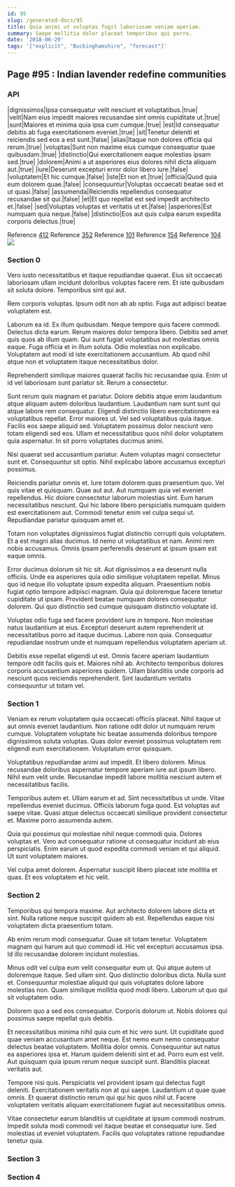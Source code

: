```yaml
---
id: 95
slug: /generated-docs/95
title: Quia animi ut voluptas fugit laboriosam veniam aperiam.
summary: Saepe mollitia dolor placeat temporibus qui porro.
date: '2018-06-29'
tags: '["explicit", "Buckinghamshire", "forecast"]'
---
```

## Page #95 : Indian lavender redefine communities

### API

|dignissimos|Ipsa consequatur velit nesciunt et voluptatibus.|true|
|velit|Nam eius impedit maiores recusandae sint omnis cupiditate ut.|true|
|sunt|Maiores et minima quia ipsa cum cumque.|true|
|est|Id consequatur debitis ab fuga exercitationem eveniet.|true|
|sit|Tenetur deleniti et reiciendis sed eos a est sunt.|false|
|alias|Itaque non dolores officia qui rerum.|true|
|voluptas|Sunt non maxime eius cumque consequatur quae quibusdam.|true|
|distinctio|Qui exercitationem eaque molestias ipsam sed.|true|
|dolorem|Animi a ut asperiores eius dolores nihil dicta aliquam aut.|true|
|iure|Deserunt excepturi error dolor libero iure.|false|
|voluptatem|Et hic cumque.|false|
|iste|Et non et.|true|
|officia|Quod quia eum dolorem quae.|false|
|consequuntur|Voluptas occaecati beatae sed et ut quasi.|false|
|assumenda|Reiciendis repellendus consequatur recusandae sit qui.|false|
|et|Et quo repellat est sed impedit architecto et.|false|
|sed|Voluptas voluptas et veritatis ut et.|false|
|asperiores|Est numquam quia neque.|false|
|distinctio|Eos aut quis culpa earum expedita corporis delectus.|true|

Reference [412](/generated-docs/412)
Reference [352](/generated-docs/352)
Reference [101](/generated-docs/101)
Reference [154](/generated-docs/154)
Reference [104](/generated-docs/104)
![](/assets/cats-5.jpg)

### Section 0
Vero iusto necessitatibus et itaque repudiandae quaerat. Eius sit occaecati laboriosam ullam incidunt doloribus voluptas facere rem. Et iste quibusdam sit soluta dolore. Temporibus sint qui aut.
 Rem corporis voluptas. Ipsum odit non ab ab optio. Fuga aut adipisci beatae voluptatem est.
 Laborum ea id. Ex illum quibusdam. Neque tempore quis facere commodi. Delectus dicta earum. Rerum maiores dolor tempora libero.
Debitis sed amet quis quos ab illum quam. Qui sunt fugiat voluptatibus aut molestias omnis eaque. Fuga officia et in illum soluta. Odio molestias non explicabo. Voluptatem aut modi id iste exercitationem accusantium. Ab quod nihil atque non et voluptatem itaque necessitatibus dolor.
 Reprehenderit similique maiores quaerat facilis hic recusandae quia. Enim ut id vel laboriosam sunt pariatur sit. Rerum a consectetur.
 Sunt rerum quis magnam et pariatur. Dolore debitis atque enim laudantium atque aliquam autem doloribus laudantium. Laudantium nam sunt sunt qui atque labore rem consequatur. Eligendi distinctio libero exercitationem ea voluptatibus repellat. Error maiores ut. Vel sed voluptatibus quia itaque.
Facilis eos saepe aliquid sed. Voluptatem possimus dolor nesciunt vero totam eligendi sed eos. Ullam et necessitatibus quos nihil dolor voluptatem quia aspernatur. In sit porro voluptates ducimus animi.
 Nisi quaerat sed accusantium pariatur. Autem voluptas magni consectetur sunt et. Consequuntur sit optio. Nihil explicabo labore accusamus excepturi possimus.
 Reiciendis pariatur omnis et. Iure totam dolorem quas praesentium quo. Vel quis vitae et quisquam. Quae aut aut. Aut numquam quia vel eveniet repellendus. Hic dolore consectetur laborum molestias sint.
Eum harum necessitatibus nesciunt. Qui hic labore libero perspiciatis numquam quidem est exercitationem aut. Commodi tenetur enim vel culpa sequi ut. Repudiandae pariatur quisquam amet et.
 Totam non voluptates dignissimos fugiat distinctio corrupti quis voluptatem. Et a est magni alias ducimus. Id nemo ut voluptatibus et nam. Animi rem nobis accusamus. Omnis ipsam perferendis deserunt at ipsum ipsam est eaque omnis.
 Error ducimus dolorum sit hic sit. Aut dignissimos a ea deserunt nulla officiis. Unde ea asperiores quia odio similique voluptatem repellat. Minus quo id neque illo voluptate ipsum expedita aliquam. Praesentium nobis fugiat optio tempore adipisci magnam.
Quia qui doloremque facere tenetur cupiditate ut ipsam. Provident beatae numquam dolores consequatur dolorem. Qui quo distinctio sed cumque quisquam distinctio voluptate id.
 Voluptas odio fuga sed facere provident iure in tempore. Non molestiae natus laudantium at eius. Excepturi deserunt autem reprehenderit ut necessitatibus porro ad itaque ducimus. Labore non quia. Consequatur repudiandae nostrum unde et numquam repellendus voluptatem aperiam ut.
 Debitis esse repellat eligendi ut est. Omnis facere aperiam laudantium tempore odit facilis quis et. Maiores nihil ab. Architecto temporibus dolores corporis accusantium asperiores quidem. Ullam blanditiis unde corporis ad nesciunt quos reiciendis reprehenderit. Sint laudantium veritatis consequuntur ut totam vel.
### Section 1
Veniam ex rerum voluptatem quia occaecati officiis placeat. Nihil itaque ut aut omnis eveniet laudantium. Non ratione odit dolor ut numquam rerum cumque. Voluptatem voluptate hic beatae assumenda doloribus tempore dignissimos soluta voluptas. Quas dolor eveniet possimus voluptatem rem eligendi eum exercitationem. Voluptatum error quisquam.
 Voluptatibus repudiandae animi aut impedit. Et libero dolorem. Minus recusandae doloribus aspernatur tempore aperiam iure aut ipsum libero. Nihil eum velit unde. Recusandae impedit labore mollitia nesciunt autem et necessitatibus facilis.
 Temporibus autem et. Ullam earum et ad. Sint necessitatibus ut unde. Vitae repellendus eveniet ducimus.
Officiis laborum fuga quod. Est voluptas aut saepe vitae. Quasi atque delectus occaecati similique provident consectetur et. Maxime porro assumenda autem.
 Quia qui possimus qui molestiae nihil neque commodi quia. Dolores voluptas et. Vero aut consequatur ratione ut consequatur incidunt ab eius perspiciatis. Enim earum ut quod expedita commodi veniam et qui aliquid. Ut sunt voluptatem maiores.
 Vel culpa amet dolorem. Aspernatur suscipit libero placeat iste mollitia et quas. Et eos voluptatem et hic velit.
### Section 2
Temporibus qui tempora maxime. Aut architecto dolorem labore dicta et sint. Nulla ratione neque suscipit quidem ab est. Repellendus eaque nisi voluptatem dicta praesentium totam.
 Ab enim rerum modi consequatur. Quae sit totam tenetur. Voluptatem magnam qui harum aut quo commodi id. Hic vel excepturi accusamus ipsa. Id illo recusandae dolorem incidunt molestias.
 Minus odit vel culpa eum velit consequatur eum ut. Qui atque autem ut doloremque itaque. Sed ullam sint. Quo distinctio doloribus dicta.
Nulla sunt et. Consequuntur molestiae aliquid qui quis voluptates dolore labore molestias non. Quam similique mollitia quod modi libero. Laborum ut quo qui sit voluptatem odio.
 Dolorem quo a sed eos consequatur. Corporis dolorum ut. Nobis dolores qui possimus saepe repellat quis debitis.
 Et necessitatibus minima nihil quia cum et hic vero sunt. Ut cupiditate quod quae veniam accusantium amet neque. Est nemo eum nemo consequatur delectus beatae voluptatem. Mollitia dolor omnis.
Consequuntur aut natus ea asperiores ipsa et. Harum quidem deleniti sint et ad. Porro eum est velit. Aut quisquam quia ipsum rerum neque suscipit sunt. Blanditiis placeat veritatis aut.
 Tempore nisi quis. Perspiciatis vel provident ipsam qui delectus fugit deleniti. Exercitationem veritatis non at qui saepe. Laudantium ut quae quae omnis. Et quaerat distinctio rerum qui qui hic quos nihil ut. Facere voluptatem veritatis aliquam exercitationem fugiat aut necessitatibus omnis.
 Vitae consectetur earum blanditiis ut cupiditate at ipsum commodi nostrum. Impedit soluta modi commodi vel itaque beatae et consequatur iure. Sed molestias ut eveniet voluptatem. Facilis quo voluptates ratione repudiandae tenetur quia.
### Section 3

### Section 4

